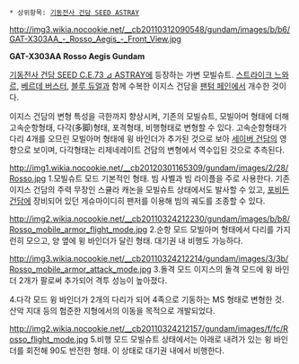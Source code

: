 * 상위항목: [[기동전사 건담 SEED ASTRAY]]

http://img3.wikia.nocookie.net/__cb20110312090548/gundam/images/b/b6/GAT-X303AA_-_Rosso_Aegis_-_Front_View.jpg

'''GAT-X303AA Rosso Aegis Gundam'''

[[기동전사 건담 SEED C.E.73 ⊿ ASTRAY]]에 등장하는 가변 모빌슈트. 
[[스트라이크 느와르]], [[베르데 버스터]], [[블루 듀얼]]과 함께 수복한 이지스 건담을 [[팬텀 페인]]에서 개수한 것이다. 

이지스 건담의 변형 특성을 극한까지 향상시켜, 기존의 모빌슈트, 모빌아머 형태에 더해 고속순항형태, 다각(多脚)형태, 포격형태, 비행형태로 변형할 수 있다. 고속순항형태가 다리 4개를 오므린 모빌아머 형태에 윙 바인더가 추가된 것으로 보아 [[세이버 건담]]의 영향으로 보이며, 다각형태는 리제네레이트 건담의 변형에서 역수입된 것으로 추측된다.

http://img1.wikia.nocookie.net/__cb20120301165309/gundam/images/2/28/Rosso.jpg
1.모빌슈트 모드
기본적인 형태. 빔 사벨과 빔 라이플을 주로 사용한다. 기존 이지스 건담의 주력 무장인 스큘라 캐논을 모빌슈트 상태에서도 발사할 수 있고, [[포비든 건담]]에 장비되어 있던 게슈마이디히 팬저를 이용해 빔의 궤도를 조종할 수 있다.

http://img2.wikia.nocookie.net/__cb20110324212230/gundam/images/b/b8/Rosso_mobile_armor_flight_mode.jpg
2.순항 모드
모빌아머 형태에서 다리를 가지런히 모으고, 양 옆에 윙 바인더가 달린 형태. 대기권 내 비행도 가능하다.

http://img3.wikia.nocookie.net/__cb20110324212214/gundam/images/3/3b/Rosso_mobile_armor_attack_mode.jpg
3.돌격 모드
이지스의 돌격 모드에 윙 바인더 2개가 팔로써 추가되어 격투 성능이 높아졌다.

4.다각 모드
윙 바인더가 2개의 다리가 되어 4족으로 기동하는 MS 형태로 변형한 것. 산악 지대 등의 험준한 지형에서의 이동을 목적으로 개발되었다.

http://img2.wikia.nocookie.net/__cb20110324212157/gundam/images/f/fc/Rosso_flight_mode.jpg
5.비행 모드
모빌슈트 상태에서는 아래로 내려가 있는 윙 바인더를 회전해 90도 반전한 형태. 이 상태로 대기권 내에서 비행한다.
